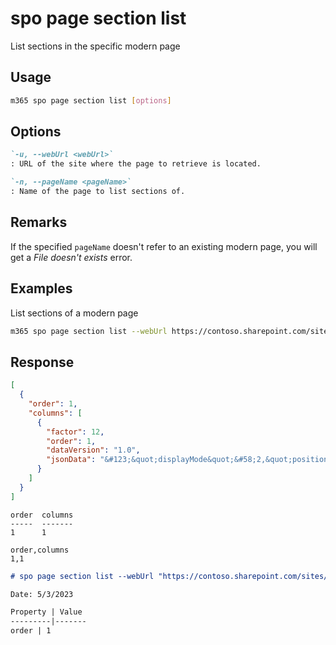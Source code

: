 
# spo page section list

List sections in the specific modern page

## Usage

```sh
m365 spo page section list [options]
```

## Options

```md defintion-list
`-u, --webUrl <webUrl>`
: URL of the site where the page to retrieve is located.

`-n, --pageName <pageName>`
: Name of the page to list sections of.
```

<Global />

## Remarks

If the specified `pageName` doesn't refer to an existing modern page, you will get a _File doesn't exists_ error.

## Examples

List sections of a modern page

```sh
m365 spo page section list --webUrl https://contoso.sharepoint.com/sites/team-a --pageName home.aspx
```

## Response

<Tabs>
  <TabItem value="JSON">

  ```json
  [
    {
      "order": 1,
      "columns": [
        {
          "factor": 12,
          "order": 1,
          "dataVersion": "1.0",
          "jsonData": "&#123;&quot;displayMode&quot;&#58;2,&quot;position&quot;&#58;&#123;&quot;sectionFactor&quot;&#58;12,&quot;sectionIndex&quot;&#58;1,&quot;zoneIndex&quot;&#58;1&#125;&#125;"
        }
      ]
    }
  ]
  ```

  </TabItem>
  <TabItem value="Text">

  ```text
  order  columns
  -----  -------
  1      1
  ```

  </TabItem>
  <TabItem value="CSV">

  ```csv
  order,columns
  1,1
  ```

  </TabItem>
  <TabItem value="Markdown">

  ```md
  # spo page section list --webUrl "https://contoso.sharepoint.com/sites/team-a" --pageName "home.aspx"

  Date: 5/3/2023

  Property | Value
  ---------|-------
  order | 1

  ```

  </TabItem>
</Tabs>

